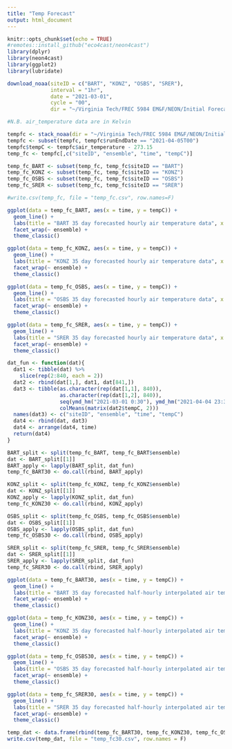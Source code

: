 ---
title: "Temp Forecast"
output: html_document
---

```{r setup, include=FALSE}
knitr::opts_chunk$set(echo = TRUE)
#remotes::install_github("eco4cast/neon4cast")
library(dplyr)
library(neon4cast)
library(ggplot2)
library(lubridate)
```

```{r}
download_noaa(siteID = c("BART", "KONZ", "OSBS", "SRER"),
              interval = "1hr",
              date = "2021-03-01",
              cycle = "00",
              dir = "~/Virginia Tech/FREC 5984 EM&F/NEON/Initial Forecast/00")
```

```{r}
#N.B. air_temperature data are in Kelvin

tempfc <- stack_noaa(dir = "~/Virginia Tech/FREC 5984 EM&F/NEON/Initial Forecast/00")
tempfc <- subset(tempfc, tempfc$runEndDate == "2021-04-05T00")
tempfc$tempC <- tempfc$air_temperature - 273.15
temp_fc <- tempfc[,c("siteID", "ensemble", "time", "tempC")]

temp_fc_BART <- subset(temp_fc, temp_fc$siteID == "BART")
temp_fc_KONZ <- subset(temp_fc, temp_fc$siteID == "KONZ")
temp_fc_OSBS <- subset(temp_fc, temp_fc$siteID == "OSBS")
temp_fc_SRER <- subset(temp_fc, temp_fc$siteID == "SRER")

#write.csv(temp_fc, file = "temp_fc.csv", row.names=F)
```

```{r}
ggplot(data = temp_fc_BART, aes(x = time, y = tempC)) +
  geom_line() +
  labs(title = "BART 35 day forecasted hourly air temperature data", x = "Time", y = "Temperature C") +
  facet_wrap(~ ensemble) +
  theme_classic()

ggplot(data = temp_fc_KONZ, aes(x = time, y = tempC)) +
  geom_line() +
  labs(title = "KONZ 35 day forecasted hourly air temperature data", x = "Time", y = "Temperature C") +
  facet_wrap(~ ensemble) +
  theme_classic()

ggplot(data = temp_fc_OSBS, aes(x = time, y = tempC)) +
  geom_line() +
  labs(title = "OSBS 35 day forecasted hourly air temperature data", x = "Time", y = "Temperature C") +
  facet_wrap(~ ensemble) +
  theme_classic()

ggplot(data = temp_fc_SRER, aes(x = time, y = tempC)) +
  geom_line() +
  labs(title = "SRER 35 day forecasted hourly air temperature data", x = "Time", y = "Temperature C") +
  facet_wrap(~ ensemble) +
  theme_classic()
```

```{r}
dat_fun <- function(dat){
  dat1 <- tibble(dat) %>%
    slice(rep(2:840, each = 2))
  dat2 <- rbind(dat[1,], dat1, dat[841,])
  dat3 <- tibble(as.character(rep(dat[1,1], 840)),
                 as.character(rep(dat[1,2], 840)),
                 seq(ymd_hm("2021-03-01 0:30"), ymd_hm("2021-04-04 23:30"), by = "hour"),
                 colMeans(matrix(dat2$tempC, 2)))
  names(dat3) <- c("siteID", "ensemble", "time", "tempC")
  dat4 <- rbind(dat, dat3)
  dat4 <- arrange(dat4, time)
  return(dat4)
}

BART_split <- split(temp_fc_BART, temp_fc_BART$ensemble)
dat <- BART_split[[1]]
BART_apply <- lapply(BART_split, dat_fun)
temp_fc_BART30 <- do.call(rbind, BART_apply)

KONZ_split <- split(temp_fc_KONZ, temp_fc_KONZ$ensemble)
dat <- KONZ_split[[1]]
KONZ_apply <- lapply(KONZ_split, dat_fun)
temp_fc_KONZ30 <- do.call(rbind, KONZ_apply)

OSBS_split <- split(temp_fc_OSBS, temp_fc_OSBS$ensemble)
dat <- OSBS_split[[1]]
OSBS_apply <- lapply(OSBS_split, dat_fun)
temp_fc_OSBS30 <- do.call(rbind, OSBS_apply)

SRER_split <- split(temp_fc_SRER, temp_fc_SRER$ensemble)
dat <- SRER_split[[1]]
SRER_apply <- lapply(SRER_split, dat_fun)
temp_fc_SRER30 <- do.call(rbind, SRER_apply)
```


```{r}
ggplot(data = temp_fc_BART30, aes(x = time, y = tempC)) +
  geom_line() +
  labs(title = "BART 35 day forecasted half-hourly interpolated air temperature data", x = "Time", y = "Temperature C") +
  facet_wrap(~ ensemble) +
  theme_classic()

ggplot(data = temp_fc_KONZ30, aes(x = time, y = tempC)) +
  geom_line() +
  labs(title = "KONZ 35 day forecasted half-hourly interpolated air temperature data", x = "Time", y = "Temperature C") +
  facet_wrap(~ ensemble) +
  theme_classic()

ggplot(data = temp_fc_OSBS30, aes(x = time, y = tempC)) +
  geom_line() +
  labs(title = "OSBS 35 day forecasted half-hourly interpolated air temperature data", x = "Time", y = "Temperature C") +
  facet_wrap(~ ensemble) +
  theme_classic()

ggplot(data = temp_fc_SRER30, aes(x = time, y = tempC)) +
  geom_line() +
  labs(title = "SRER 35 day forecasted half-hourly interpolated air temperature data", x = "Time", y = "Temperature C") +
  facet_wrap(~ ensemble) +
  theme_classic()
```

```{r}
temp_dat <- data.frame(rbind(temp_fc_BART30, temp_fc_KONZ30, temp_fc_OSBS30, temp_fc_SRER30))
write.csv(temp_dat, file = "temp_fc30.csv", row.names = F)
```

